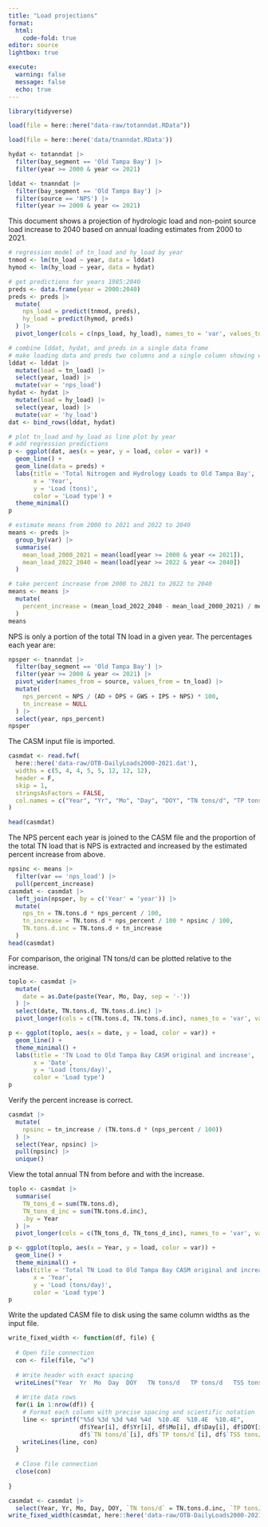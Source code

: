 ```yaml
---
title: "Load projections"
format: 
  html:
    code-fold: true
editor: source
lightbox: true

execute: 
  warning: false
  message: false
  echo: true
---
```


```r
library(tidyverse)

load(file = here::here("data-raw/totanndat.RData"))

load(file = here::here('data/tnanndat.RData'))

hydat <- totanndat |> 
  filter(bay_segment == 'Old Tampa Bay') |> 
  filter(year >= 2000 & year <= 2021) 

lddat <- tnanndat |> 
  filter(bay_segment == 'Old Tampa Bay') |>
  filter(source == 'NPS') |> 
  filter(year >= 2000 & year <= 2021)
```

This document shows a projection of hydrologic load and non-point source load increase to 2040 based on annual loading estimates from 2000 to 2021. 

```r
# regression model of tn_load and hy_load by year
tnmod <- lm(tn_load ~ year, data = lddat)
hymod <- lm(hy_load ~ year, data = hydat)

# get predictions for years 1985:2040
preds <- data.frame(year = 2000:2040)
preds <- preds |> 
  mutate(
    nps_load = predict(tnmod, preds),
    hy_load = predict(hymod, preds)
  ) |> 
  pivot_longer(cols = c(nps_load, hy_load), names_to = 'var', values_to = 'load')

# combine lddat, hydat, and preds in a single data frame
# make loading data and preds two columns and a single column showing whether its hy or tn
lddat <- lddat |> 
  mutate(load = tn_load) |> 
  select(year, load) |> 
  mutate(var = 'nps_load')
hydat <- hydat |> 
  mutate(load = hy_load) |> 
  select(year, load) |> 
  mutate(var = 'hy_load')
dat <- bind_rows(lddat, hydat)

# plot tn_load and hy_load as line plot by year
# add regression predictions
p <- ggplot(dat, aes(x = year, y = load, color = var)) +
  geom_line() +
  geom_line(data = preds) +
  labs(title = 'Total Nitrogen and Hydrology Loads to Old Tampa Bay',
       x = 'Year',
       y = 'Load (tons)',
       color = 'Load type') +
  theme_minimal()
p
```

```r
# estimate means from 2000 to 2021 and 2022 to 2040
means <- preds |> 
  group_by(var) |> 
  summarise(
    mean_load_2000_2021 = mean(load[year >= 2000 & year <= 2021]),
    mean_load_2022_2040 = mean(load[year >= 2022 & year <= 2040])
  )

# take percent increase from 2000 to 2021 to 2022 to 2040
means <- means |> 
  mutate(
    percent_increase = (mean_load_2022_2040 - mean_load_2000_2021) / mean_load_2000_2021 * 100
  )
means
```

NPS is only a portion of the total TN load in a given year. The percentages each year are:

```r
npsper <- tnanndat |> 
  filter(bay_segment == 'Old Tampa Bay') |> 
  filter(year >= 2000 & year <= 2021) |> 
  pivot_wider(names_from = source, values_from = tn_load) |> 
  mutate(
    nps_percent = NPS / (AD + DPS + GWS + IPS + NPS) * 100, 
    tn_increase = NULL
  ) |> 
  select(year, nps_percent)
npsper
```

The CASM input file is imported.

```r
casmdat <- read.fwf(
  here::here('data-raw/OTB-DailyLoads2000-2021.dat'),
  widths = c(5, 4, 4, 5, 5, 12, 12, 12),
  header = F,
  skip = 1,
  stringsAsFactors = FALSE,
  col.names = c("Year", "Yr", "Mo", "Day", "DOY", "TN tons/d", "TP tons/d", "TSS tons/d")
)

head(casmdat)
```

The NPS percent each year is joined to the CASM file and the proportion of the total TN load that is NPS is extracted and increased by the estimated percent increase from above. 

```r
npsinc <- means |> 
  filter(var == 'nps_load') |> 
  pull(percent_increase)
casmdat <- casmdat |> 
  left_join(npsper, by = c('Year' = 'year')) |> 
  mutate(
    nps_tn = TN.tons.d * nps_percent / 100,
    tn_increase = TN.tons.d * nps_percent / 100 * npsinc / 100, 
    TN.tons.d.inc = TN.tons.d + tn_increase
  )
head(casmdat)
```

For comparison, the original TN tons/d can be plotted relative to the increase.

```r
toplo <- casmdat |> 
  mutate(
    date = as.Date(paste(Year, Mo, Day, sep = '-'))
  ) |> 
  select(date, TN.tons.d, TN.tons.d.inc) |> 
  pivot_longer(cols = c(TN.tons.d, TN.tons.d.inc), names_to = 'var', values_to = 'load')

p <- ggplot(toplo, aes(x = date, y = load, color = var)) +
  geom_line() +
  theme_minimal() + 
  labs(title = 'TN Load to Old Tampa Bay CASM original and increase',
       x = 'Date',
       y = 'Load (tons/day)',
       color = 'Load type')
p
```

Verify the percent increase is correct.

```r
casmdat |> 
  mutate(
    npsinc = tn_increase / (TN.tons.d * (nps_percent / 100))
  ) |> 
  select(Year, npsinc) |> 
  pull(npsinc) |> 
  unique()
```

View the total annual TN from before and with the increase.

```r
toplo <- casmdat |> 
  summarise(
    TN_tons_d = sum(TN.tons.d),
    TN_tons_d_inc = sum(TN.tons.d.inc), 
    .by = Year
  ) |> 
  pivot_longer(cols = c(TN_tons_d, TN_tons_d_inc), names_to = 'var', values_to = 'load')

p <- ggplot(toplo, aes(x = Year, y = load, color = var)) +
  geom_line() +
  theme_minimal() + 
  labs(title = 'Total TN Load to Old Tampa Bay CASM original and increase',
       x = 'Year',
       y = 'Load (tons/day)',
       color = 'Load type')
p
```

Write the updated CASM file to disk using the same column widths as the input file. 

```r
write_fixed_width <- function(df, file) {
  
  # Open file connection
  con <- file(file, "w")
  
  # Write header with exact spacing
  writeLines("Year  Yr  Mo  Day  DOY   TN tons/d   TP tons/d   TSS tons/d", con)
  
  # Write data rows
  for(i in 1:nrow(df)) {
    # Format each column with precise spacing and scientific notation
    line <- sprintf("%5d %3d %3d %4d %4d  %10.4E  %10.4E  %10.4E",
                    df$Year[i], df$Yr[i], df$Mo[i], df$Day[i], df$DOY[i],
                    df$`TN tons/d`[i], df$`TP tons/d`[i], df$`TSS tons/d`[i])
    writeLines(line, con)
  }
  
  # Close file connection
  close(con)
  
}

casmdat <- casmdat |> 
  select(Year, Yr, Mo, Day, DOY, `TN tons/d` = TN.tons.d.inc, `TP tons/d` = TP.tons.d, `TSS tons/d` = TSS.tons.d)
write_fixed_width(casmdat, here::here('data-raw/OTB-DailyLoads2000-2021-inc.dat'))
```